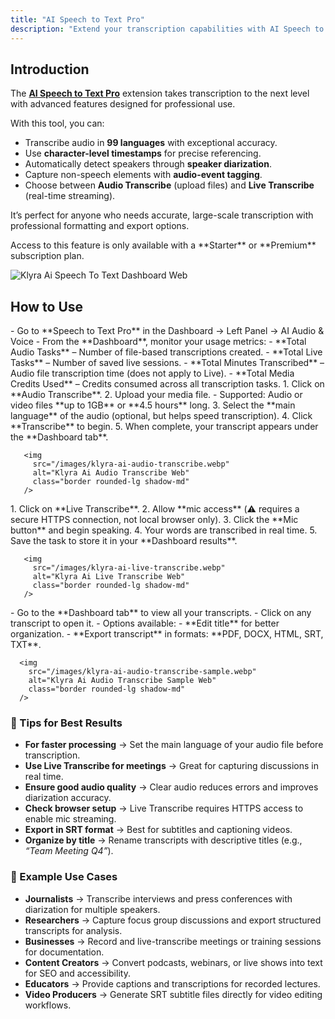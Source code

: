 ```yaml
---
title: "AI Speech to Text Pro"
description: "Extend your transcription capabilities with AI Speech to Text Pro, featuring industry-leading accuracy in 99 languages, character-level timestamps, speaker diarization, and audio-event tagging."
---
```


## Introduction

The [**AI Speech to Text Pro**](https://klyra.ai/page/ai-speech-to-text) extension takes transcription to the next level with advanced features designed for professional use.

With this tool, you can:

- Transcribe audio in **99 languages** with exceptional accuracy.
- Use **character-level timestamps** for precise referencing.
- Automatically detect speakers through **speaker diarization**.
- Capture non-speech elements with **audio-event tagging**.
- Choose between **Audio Transcribe** (upload files) and **Live Transcribe** (real-time streaming).

It’s perfect for anyone who needs accurate, large-scale transcription with professional formatting and export options.

<Warning>
  Access to this feature is only available with a **Starter** or **Premium** subscription plan.
</Warning>

<img
  src="/images/klyra-ai-speech-to-text-dashboard.webp"
  alt="Klyra Ai Speech To Text Dashboard Web"
  class="border rounded-lg shadow-md"
/>

## How to Use

<Steps>
  <Step title="Access Speech to Text Pro">
    - Go to **Speech to Text Pro** in the Dashboard → Left Panel → AI Audio & Voice
    - From the **Dashboard**, monitor your usage metrics:
      - **Total Audio Tasks** – Number of file-based transcriptions created.
      - **Total Live Tasks** – Number of saved live sessions.
      - **Total Minutes Transcribed** – Audio file transcription time (does not apply to Live).
      - **Total Media Credits Used** – Credits consumed across all transcription tasks.
  </Step>
  <Step title="Audio Transcribe (File Uploads)">
    1. Click on **Audio Transcribe**.
    2. Upload your media file.
       - Supported: Audio or video files **up to 1GB** or **4.5 hours** long.
    3. Select the **main language** of the audio (optional, but helps speed transcription).
    4. Click **Transcribe** to begin.
    5. When complete, your transcript appears under the **Dashboard tab**.

       <img
         src="/images/klyra-ai-audio-transcribe.webp"
         alt="Klyra Ai Audio Transcribe Web"
         class="border rounded-lg shadow-md"
       />
  </Step>
  <Step title="Live Transcribe (Real-Time Speech)">
    1. Click on **Live Transcribe**.
    2. Allow **mic access** (⚠️ requires a secure HTTPS connection, not local browser only).
    3. Click the **Mic button** and begin speaking.
    4. Your words are transcribed in real time.
    5. Save the task to store it in your **Dashboard results**.

       <img
         src="/images/klyra-ai-live-transcribe.webp"
         alt="Klyra Ai Live Transcribe Web"
         class="border rounded-lg shadow-md"
       />
  </Step>
  <Step title="Access & Manage Results">
    - Go to the **Dashboard tab** to view all your transcripts.
    - Click on any transcript to open it.
    - Options available:
      - **Edit title** for better organization.
      - **Export transcript** in formats: **PDF, DOCX, HTML, SRT, TXT**.

      <img
        src="/images/klyra-ai-audio-transcribe-sample.webp"
        alt="Klyra Ai Audio Transcribe Sample Web"
        class="border rounded-lg shadow-md"
      />
  </Step>
</Steps>

### 🔹 Tips for Best Results

- **For faster processing** → Set the main language of your audio file before transcription.
- **Use Live Transcribe for meetings** → Great for capturing discussions in real time.
- **Ensure good audio quality** → Clear audio reduces errors and improves diarization accuracy.
- **Check browser setup** → Live Transcribe requires HTTPS access to enable mic streaming.
- **Export in SRT format** → Best for subtitles and captioning videos.
- **Organize by title** → Rename transcripts with descriptive titles (e.g., _“Team Meeting Q4”_).

### 🔹 Example Use Cases

- **Journalists** → Transcribe interviews and press conferences with diarization for multiple speakers.
- **Researchers** → Capture focus group discussions and export structured transcripts for analysis.
- **Businesses** → Record and live-transcribe meetings or training sessions for documentation.
- **Content Creators** → Convert podcasts, webinars, or live shows into text for SEO and accessibility.
- **Educators** → Provide captions and transcriptions for recorded lectures.
- **Video Producers** → Generate SRT subtitle files directly for video editing workflows.